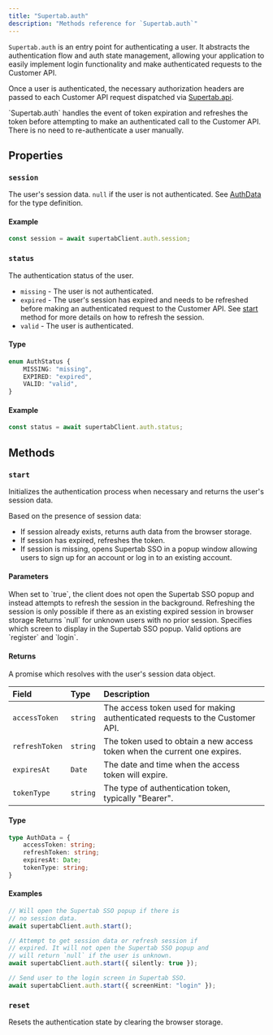```yaml
---
title: "Supertab.auth"
description: "Methods reference for `Supertab.auth`"
---
```


`Supertab.auth` is an entry point for authenticating a user. It abstracts the authentication flow and auth state management, allowing your application to easily implement login functionality and make authenticated requests to the Customer API.

Once a user is authenticated, the necessary authorization headers are passed to each Customer API request dispatched via <a href="/supertab-js/reference/api">Supertab.api</a>.

<Info>
  `Supertab.auth` handles the event of token expiration and refreshes the token
  before attempting to make an authenticated call to the Customer API. There is no need to re-authenticate a user manually.
</Info>

## Properties

### `session`

The user's session data. `null` if the user is not authenticated. See [AuthData](#authdata) for the type definition.

#### Example

```typescript
const session = await supertabClient.auth.session;
```

### `status`

The authentication status of the user.

* `missing` - The user is not authenticated.
* `expired` - The user's session has expired and needs to be refreshed before making an authenticated request to the Customer API. See [start](#start) method for more details on how to refresh the session.
* `valid` - The user is authenticated.

#### Type

```typescript
enum AuthStatus {
    MISSING: "missing",
    EXPIRED: "expired",
    VALID: "valid",
}
```

#### Example
```typescript
const status = await supertabClient.auth.status;
```

## Methods

### `start`

Initializes the authentication process when necessary and returns the user's session data.

Based on the presence of session data:

- If session already exists, returns auth data from the browser storage.
- If session has expired, refreshes the token.
- If session is missing, opens Supertab SSO in a popup window allowing users to sign up for an account or log in to an existing account.

#### Parameters

<ParamField path="silently" type="boolean" default="false">
  When set to `true`, the client does not open the Supertab SSO popup and
  instead attempts to refresh the session in the background.
  Refreshing the session is only possible if there as an existing expired session in browser storage
    Returns `null` for unknown users with no prior session.
</ParamField>

<ParamField path="screenHint" type="string" default="register">
  Specifies which screen to display in the Supertab SSO popup. Valid options are
  `register` and `login`.
</ParamField>

#### Returns

A promise which resolves with the user's session data object.

| Field          | Type                                    | Description                                                                                                                                     |
|:---------------|:----------------------------------------|:------------------------------------------------------------------------------------------------------------------------------------------------|
| `accessToken` | `string`                | The access token used for making authenticated requests to the Customer API. |
| `refreshToken` | `string`                | The token used to obtain a new access token when the current one expires. |
| `expiresAt` | `Date`                | The date and time when the access token will expire. |
| `tokenType` | `string`                | The type of authentication token, typically "Bearer". |

#### Type

```typescript
type AuthData = {
    accessToken: string;
    refreshToken: string;
    expiresAt: Date;
    tokenType: string;
}
```

#### Examples

```typescript Authenticate user
// Will open the Supertab SSO popup if there is
// no session data.
await supertabClient.auth.start();
```

```typescript Refresh token silently
// Attempt to get session data or refresh session if
// expired. It will not open the Supertab SSO popup and
// will return `null` if the user is unknown.
await supertabClient.auth.start({ silently: true });
```

```typescript Authenticate user with screen hint
// Send user to the login screen in Supertab SSO.
await supertabClient.auth.start({ screenHint: "login" });
```

### `reset`

Resets the authentication state by clearing the browser storage.
